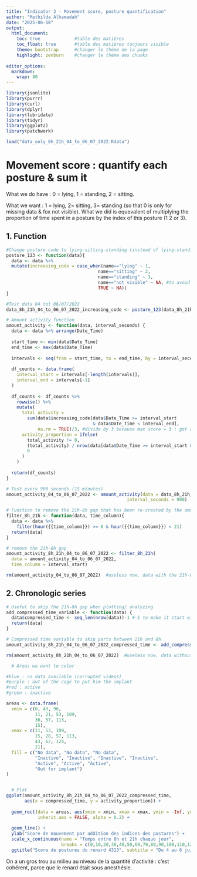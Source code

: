 ```yaml
---
title: "Indicator 2 - Movement score, posture quantification"
author: "Mathilda Alhamadah"
date: "2025-06-18"
output:
  html_document:
    toc: true             #table des matières
    toc_float: true       #table des matières toujours visible
    theme: bootstrap      #changer le thème de la page
    highlight: zenburn    #changer le thème des chunks
    
editor_options: 
  markdown: 
    wrap: 80
---
```


```r
library(jsonlite)
library(purrr)
library(curl)
library(dplyr)
library(lubridate)
library(tidyr)
library(ggplot2)
library(patchwork)
```

```r
load("data_only_8h_21h_04_to_06_07_2022.Rdata")
```

# Movement score : quantify each posture & sum it

What we do have : 0 = lying, 1 = standing, 2 = sitting.

What we want : 1 = lying, 2= sitting, 3= standing (so that 0 is only for missing
data & fox not visible). What we did is equevalent of multiplying the proportion
of time spent in a posture by the index of this posture (1 2 or 3).

## 1. Function

```r
#Change posture code to lying-sitting-standing (instead of lying-standing-sitting)
posture_123 <- function(data){
  data <- data %>% 
  mutate(increasing_code = case_when(name=="lying" ~ 1,
                                   name=="sitting" ~ 2,
                                   name=="standing" ~ 3,
                                   name=="not visible" ~ NA, #to avoid having it in the sum
                                   TRUE ~ NA))
}
```

```r
#Test data 04 tot 06/07/2022
data_8h_21h_04_to_06_07_2022_increasing_code <- posture_123(data_8h_21h_04_to_06_07_2022)
```

```r
# Amount activity function
amount_activity <- function(data, interval_seconds) {
  data <- data %>% arrange(Date_Time)
  
  start_time <- min(data$Date_Time)
  end_time <- max(data$Date_Time)
  
  intervals <- seq(from = start_time, to = end_time, by = interval_seconds)
  
  df_counts <- data.frame(
    interval_start = intervals[-length(intervals)],
    interval_end = intervals[-1]
  )
  
  df_counts <- df_counts %>%
    rowwise() %>%
    mutate(
      total_activity =
        sum(data$increasing_code[data$Date_Time >= interval_start
                                 & data$Date_Time < interval_end],
            na.rm = TRUE)/3, #divide by 3 because max score = 3 : get a max to 1
      activity_proportion = ifelse(
        total_activity != 0,
        (total_activity) / nrow(data[data$Date_Time >= interval_start & data$Date_Time < interval_end, ]), #divided by 3 because score max = 3
        0
      )
    )
  
  return(df_counts)
}
```

```r
# Test every 900 seconds (15 minutes)
amount_activity_04_to_06_07_2022 <- amount_activity(data = data_8h_21h_04_to_06_07_2022_increasing_code,
                                              interval_seconds = 900)
```

```r
# Function to remove the 21h-8h gap that has been re-created by the amount_activity function
filter_8h_21h <- function(data, time_column){
  data <- data %>% 
    filter(hour({{time_column}}) >= 8 & hour({{time_column}}) < 21)
  return(data)
}
```

```r
# remove the 21h-8h gap
amount_activity_8h_21h_04_to_06_07_2022 <- filter_8h_21h(
  data = amount_activity_04_to_06_07_2022,
  time_column = interval_start)

rm(amount_activity_04_to_06_07_2022)  #useless now, data with the 21h-8h gap
```

## 2. Chronologic series

```r
# Useful to skip the 21h-8h gap when plotting/ analyzing
add_compressed_time_variable <- function(data) {
  data$compressed_time <- seq_len(nrow(data))-1 #-1 to make it start with 0
  return(data)
}
```

```r
# Compressed time variable to skip parts between 21h and 8h
amount_activity_8h_21h_04_to_06_07_2022_compressed_time <- add_compressed_time_variable(amount_activity_8h_21h_04_to_06_07_2022)

rm(amount_activity_8h_21h_04_to_06_07_2022)  #useless now, data without compressed time variable
```

```r
  # Areas we want to color

#blue : no data available (corrupted videos)
#purple : out of the cage to put him the implant
#red : active
#green : inactive

areas <- data.frame(
  xmin = c(0, 43, 96,
           11, 21, 53, 109,
           36, 57, 113,
           15),
  xmax = c(11, 53, 109,
           15, 28, 57, 113,
           43, 62, 124,
           21),
  fill = c("No data", "No data", "No data",
           "Inactive", "Inactive", "Inactive", "Inactive",
           "Active", "Active", "Active",
           "Out for implant")
)


  # Plot
ggplot(amount_activity_8h_21h_04_to_06_07_2022_compressed_time,
       aes(x = compressed_time, y = activity_proportion)) +
  
  geom_rect(data = areas, aes(xmin = xmin, xmax = xmax, ymin = -Inf, ymax = Inf, fill = fill),
            inherit.aes = FALSE, alpha = 0.2) +
  
  geom_line() +
  ylab("Score de mouvement par addition des indices des postures") +
  scale_x_continuous(name = "Temps entre 8h et 21h chaque jour",
                     breaks = c(0,10,20,30,40,50,60,70,80,90,100,110,120,130,140,150)) + #scale
  ggtitle("Score de postures du renard 4313", subtitle = "Du 4 au 6 juillet 2022, toutes les 15 minutes")
```

On a un gros trou au milieu au niveau de la quantité d'activité : c'est
cohérent, parce que le renard était sous anesthésie.

